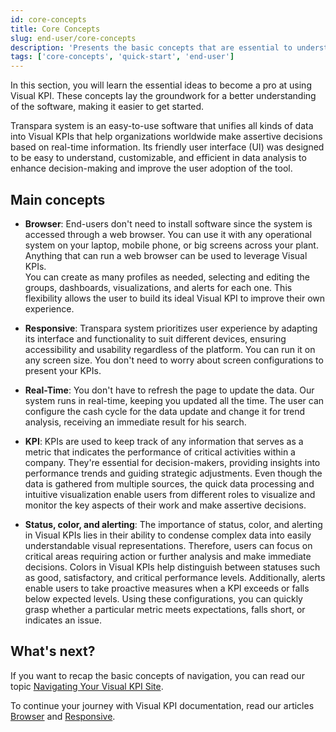```yaml
---
id: core-concepts
title: Core Concepts
slug: end-user/core-concepts
description: 'Presents the basic concepts that are essential to understand the Transpara product.'
tags: ['core-concepts', 'quick-start', 'end-user']
---
```


In this section, you will learn the essential ideas to become a pro at using Visual KPI. These concepts lay the groundwork for a better understanding of the software, making it easier to get started.

Transpara system is an easy-to-use software that unifies all kinds of data into Visual KPIs that help organizations worldwide make assertive decisions based on real-time information. Its friendly user interface (UI) was designed to be easy to understand, customizable, and efficient in data analysis to enhance decision-making and improve the user adoption of the tool.

## Main concepts

- **Browser**: End-users don't need to install software since the system is accessed through a web browser. You can use it with any operational system on your laptop, mobile phone, or big screens across your plant. Anything that can run a web browser can be used to leverage Visual KPIs.  
You can create as many profiles as needed, selecting and editing the groups, dashboards, visualizations, and alerts for each one. This flexibility allows the user to build its ideal Visual KPI to improve their own experience.

- **Responsive**: Transpara system prioritizes user experience by adapting its interface and functionality to suit different devices, ensuring accessibility and usability regardless of the platform. You can run it on any screen size. You don't need to worry about screen configurations to present your KPIs.

- **Real-Time**: You don't have to refresh the page to update the data. Our system runs in real-time, keeping you updated all the time. The user can configure the cash cycle for the data update and change it for trend analysis, receiving an immediate result for his search.

- **KPI**: KPIs are used to keep track of any information that serves as a metric that indicates the performance of critical activities within a company. They're essential for decision-makers, providing insights into performance trends and guiding strategic adjustments. Even though the data is gathered from multiple sources, the quick data processing and intuitive visualization enable users from different roles to visualize and monitor the key aspects of their work and make assertive decisions.

- **Status, color, and alerting**: The importance of status, color, and alerting in Visual KPIs lies in their ability to condense complex data into easily understandable visual representations. Therefore, users can focus on critical areas requiring action or further analysis and make immediate decisions. Colors in Visual KPIs help distinguish between statuses such as good, satisfactory, and critical performance levels. Additionally, alerts enable users to take proactive measures when a KPI exceeds or falls below expected levels. Using these configurations, you can quickly grasp whether a particular metric meets expectations, falls short, or indicates an issue.

## What's next?

If you want to recap the basic concepts of navigation, you can read our topic [Navigating Your Visual KPI Site](/knowledge-base/visual-kpi-navigation/).

To continue your journey with Visual KPI documentation, read our articles [Browser](end-user/core-concepts/browser) and [Responsive](end-user/core-concepts/responsive).
